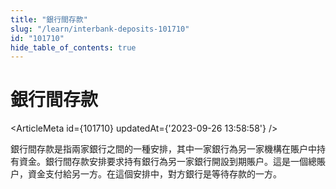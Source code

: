 ```yaml
---
title: "銀行間存款"
slug: "/learn/interbank-deposits-101710"
id: "101710"
hide_table_of_contents: true
---
```



# 銀行間存款

<ArticleMeta id={101710} updatedAt={'2023-09-26 13:58:58'} />
<div className='border-solid border-b border-t-0 my-4 border-[var(--ifm-color-gray-300)]' />

銀行間存款是指兩家銀行之間的一種安排，其中一家銀行為另一家機構在賬户中持有資金。銀行間存款安排要求持有銀行為另一家銀行開設到期賬户。這是一個總賬户，資金支付給另一方。在這個安排中，對方銀行是等待存款的一方。
